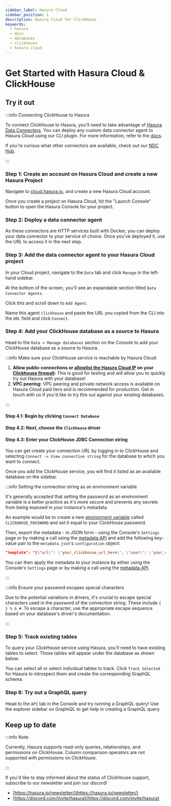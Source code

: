 ```yaml
---
sidebar_label: Hasura Cloud
sidebar_position: 1
description: Hasura Cloud for ClickHouse
keywords:
  - hasura
  - docs
  - databases
  - clickhouse
  - hasura cloud
---
```



# Get Started with Hasura Cloud & ClickHouse

## Try it out

:::info Connecting ClickHouse to Hasura

To connect ClickHouse to Hasura, you'll need to take advantage of
[Hasura Data Connectors](/databases/data-connectors/index.mdx). You can deploy any custom data connector agent to Hasura
Cloud using our CLI plugin. For more information, refer to the [docs](/hasura-cli/connector-plugin/index.mdx).

If you're curious what other connectors are available, check out our [NDC Hub](https://github.com/hasura/ndc-hub).

:::

### Step 1: Create an account on Hasura Cloud and create a new Hasura Project

Navigate to
[cloud.hasura.io](https://cloud.hasura.io/signup/?pg=docs&plcmt=body&cta=navigate-to-cloud-hasura-io&tech=default&skip_onboarding=true),
and create a new Hasura Cloud account.

Once you create a project on Hasura Cloud, hit the "Launch Console" button to open the Hasura Console for your project.

<Thumbnail
  src="/img/databases/data-connector/create-project.png"
  alt="Connect new or existing database"
  width="1000px"
/>

### Step 2: Deploy a data connector agent

As these connectors are HTTP services built with Docker, you can deploy your data connector to your service of choice.
Once you've deployed it, use the URL to access it in the next step.

### Step 3: Add the data connector agent to your Hasura Cloud project

In your Cloud project, navigate to the `Data` tab and click `Manage` in the left-hand sidebar.

At the bottom of the screen, you'll see an expandable section titled `Data Connector Agents`.

<Thumbnail src="/img/databases/clickhouse/add-agent.png" alt="Add the agent for a ClickHouse database" width="1000px" />

Click this and scroll down to `Add Agent`.

Name this agent `clickhouse` and paste the URL you copied from the CLI into the `URL` field and click `Connect`.

<Thumbnail
  src="/img/databases/clickhouse/configure-agent.png"
  alt="Add the agent for a ClickHouse database"
  width="1000px"
/>

### Step 4: Add your ClickHouse database as a source to Hasura

Head to the `Data > Manage databases` section on the Console to add your ClickHouse database as a source to Hasura.

:::info Make sure your ClickHouse service is reachable by Hasura Cloud:

1.  **Allow public connections or
    [allowlist the Hasura Cloud IP](/hasura-cloud/projects/create.mdx#cloud-projects-create-allow-nat-ip) on your
    [Clickhouse firewall](https://clickhouse.com/docs/en/manage/security/ip-access-list#create-or-modify-an-ip-access-list):**
    This is good for testing and will allow you to quickly try out Hasura with your database!
2.  **VPC peering:** VPC peering and private network access is available on Hasura Cloud paid tiers and is recommended
    for production. Get in touch with us if you'd like to try this out against your existing databases.

:::

#### Step 4.1: Begin by clicking `Connect Database`

<Thumbnail src="/img/databases/data-connector/manage-databases.png" alt="Manage databases" width="1000px" />

#### Step 4.2: Next, choose the `Clickhouse` driver

<Thumbnail src="/img/databases/clickhouse/choose-clickhouse.png" alt="temp" width="1000px" />

#### Step 4.3: Enter your ClickHouse JDBC Connection string

<Thumbnail
  src="/img/databases/clickhouse/database-config.png"
  alt="Setting the ClickHouse connection details."
  width="1000px"
/>

You can get create your connection URL by logging in to ClickHouse and selecting `Connect -> View connection string` for
the database to which you want to connect.

Once you add the ClickHouse service, you will find it listed as an available database on the sidebar.

:::info Setting the connection string as an environment variable

It's generally accepted that setting the password as an environment variable is a better practice as it's more secure
and prevents any secrets from being exposed in your instance's metadata.

An example would be to create a new
[environment variable](/deployment/graphql-engine-flags/index.mdx#using-environment-variables) called
`CLICKHOUSE_PASSWORD` and set it equal to your ClickHouse password.

Then, export the metadata - in JSON form - using the Console's `Settings` page or by making a call using the
[metadata API](api-reference/metadata-api/manage-metadata.mdx#metadata-export-metadata) and add the following key-value
pair to the `metadata.json`'s `configuration` object:

```json
"template": "{\"url\": \"your_clickhouse_url_here\", \"user\": \"your_clickhouse_user\", \"password\": \"{{getEnvironmentVariable(\"CLICKHOUSE_PASSWORD\")}}\", \"tables\": null}"
```

You can then apply the metadata to your instance by either using the Console's `Settings` page or by making a call using
the [metadata API](api-reference/metadata-api/manage-metadata.mdx#metadata-apply-metadata).

:::

:::info Ensure your password escapes special characters

Due to the potential variations in drivers, it's crucial to escape special characters used in the password of the
connection string. These include `{ } % & #`. To escape a character, use the appropriate escape sequence based on your
database's driver's documentation.

:::

### Step 5: Track existing tables

To query your ClickHouse service using Hasura, you'll need to have existing tables to select. Those tables will appear
under the database as shown below:

<Thumbnail src="/img/databases/clickhouse/track-tables-1.png" alt="Tracking tables." width="1000px" />

You can select all or select individual tables to track. Click `Track Selected` for Hasura to introspect them and create
the corresponding GraphQL schema.

<Thumbnail src="/img/databases/clickhouse/track-tables-2.png" alt="Tracking tables selected." width="1000px" />

### Step 6: Try out a GraphQL query

Head to the `API` tab in the Console and try running a GraphQL query! Use the explorer sidebar on GraphiQL to get help
in creating a GraphQL query.

<Thumbnail src="/img/databases/clickhouse/query.png" alt="Try a GraphQL query" width="1000px" />

## Keep up to date

:::info Note

Currently, Hasura supports read-only queries, relationships, and permissions on ClickHouse. Column comparison operators
are not supported with permissions on ClickHouse.

:::

If you'd like to stay informed about the status of ClickHouse support, subscribe to our newsletter and join our discord!

- [https://hasura.io/newsletter/](https://hasura.io/newsletter/)
- [https://discord.com/invite/hasura](https://discord.com/invite/hasura)
